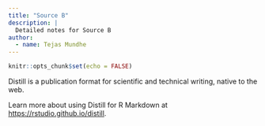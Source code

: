 ```yaml
---
title: "Source B"
description: |
  Detailed notes for Source B
author:
  - name: Tejas Mundhe
---
```


```r
knitr::opts_chunk$set(echo = FALSE)
```

Distill is a publication format for scientific and technical writing, native to the web. 

Learn more about using Distill for R Markdown at <https://rstudio.github.io/distill>.





